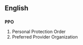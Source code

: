 ==English==
==={{initialism}}===
'''PPO'''

#Personal Protection Order
#Preferred Provider Organization